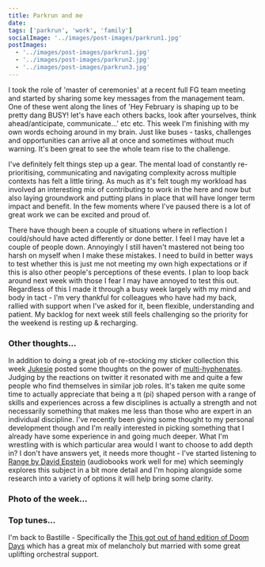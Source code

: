```yaml
---
title: Parkrun and me
date:
tags: ['parkrun', 'work', 'family']
socialImage: '../images/post-images/parkrun1.jpg'
postImages:
  - '../images/post-images/parkrun1.jpg'
  - '../images/post-images/parkrun2.jpg'
  - '../images/post-images/parkrun3.jpg'
---
```



I took the role of 'master of ceremonies' at a recent full FG team meeting and started by sharing some key messages from the management team. One of these went along the lines of 'Hey February is shaping up to be pretty dang BUSY! let's have each others backs, look after yourselves, think ahead/anticipate, communicate...' etc etc. This week I'm finishing with my own words echoing around in my brain. Just like buses - tasks, challenges and opportunities can arrive all at once and sometimes without much warning. It's been great to see the whole team rise to the challenge.

<GatsbyImage
  alt="3.2.1 GO"
  title="3.2.1. GO"
  image={getImage(props.frontmatter.postImages[1])}
  className="imageRight"
/>

I've definitely felt things step up a gear. The mental load of constantly re-prioritising,
communicating and navigating complexity across multiple contexts has felt a little
tiring. As much as it's felt tough my workload has involved an interesting mix of
contributing to work in the here and now but also laying groundwork and putting plans
in place that will have longer term impact and benefit. In the few moments where
I've paused there is a lot of great work we can be excited and proud of.

There have though been a couple of situations where in reflection I could/should have acted differently or done better. I feel I may have let a couple of people down. Annoyingly I still haven't mastered not being too harsh on myself when I make these mistakes. I need to build in better ways to test whether this is just me not meeting my own high expectations or if this is also other people's perceptions of these events. I plan to loop back around next week with those I fear I may have annoyed to test this out. Regardless of this I made it through a busy week largely with my mind and body in tact - I'm very thankful for colleagues who have had my back, rallied with support when I've asked for it, been flexible, understanding and patient. My backlog for next week still feels challenging so the priority for the weekend is resting up & recharging.

<GatsbyImage
  alt="run director"
  title="I have a clipboard...be afraid"
  image={getImage(props.frontmatter.postImages[2])}
  className="imageLeft"
/>

### Other thoughts...

In addition to doing a great job of re-stocking my sticker collection this week [Jukesie](https://twitter.com/jukesie) posted some thoughts on the power of [multi-hyphenates](https://digitalbydefault.com/2020/02/12/multi-hyphenates/). Judging by the reactions on twitter it resonated with me and quite a few people who find themselves in similar job roles. It's taken me quite some time to actually appreciate that being a π (pi) shaped person with a range of skills and experiences across a few disciplines is actually a strength and not necessarily something that makes me less than those who are expert in an individual discipline. I've recently been giving some thought to my personal development though and I'm really interested in picking something that I already have some experience in and going much deeper. What I'm wrestling with is which particular area would I want to choose to add depth in? I don't have answers yet, it needs more thought - I've started listening to [Range by David Epstein](https://www.amazon.co.uk/Range-Generalists-Triumph-Specialized-World/dp/1509843493/ref=sr_1_1/) (audiobooks work well for me) which seemingly explores this subject in a bit more detail and I'm hoping alongside some research into a variety of options it will help bring some clarity.

### Photo of the week...

### Top tunes...

I'm back to Bastille - Specifically the [This got out of hand edition of Doom Days](https://open.spotify.com/album/2ZTutAjJEBw4mA5t4Edg1d) which has a great mix of melancholy but married with some great uplifting orchestral support.
